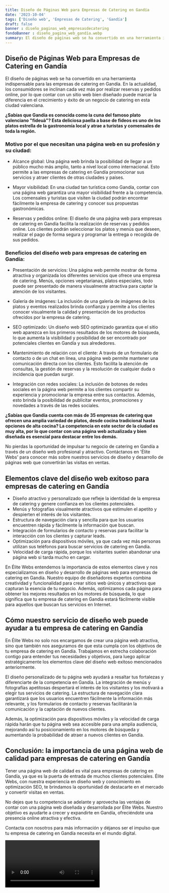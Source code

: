 ```yaml
---
title: Diseño de Páginas Web para Empresas de Catering en Gandía
date: '2023-10-04'
tags: ['Diseño web', 'Empresas de Catering', 'Gandía']
draft: false
banner : diseño_paginas_web_empresasdecatering
fondoBanner : diseño_pagina_web_gandía.webp
summary: El diseño de páginas web se ha convertido en una herramienta indispensable para las empresas de catering en Gandía. En la actualidad, los consumidores se inclinan cada vez más por realizar reservas y pedidos online, por lo que contar con un sitio web bien diseñado puede marcar la diferencia en el crecimiento y éxito de un negocio de catering en esta ciudad valenciana.
---
```


## Diseño de Páginas Web para Empresas de Catering en Gandía

El diseño de páginas web se ha convertido en una herramienta indispensable para las empresas de catering en Gandía. En la actualidad, los consumidores se inclinan cada vez más por realizar reservas y pedidos online, por lo que contar con un sitio web bien diseñado puede marcar la diferencia en el crecimiento y éxito de un negocio de catering en esta ciudad valenciana.

**¿Sabías que Gandía es conocida como la cuna del famoso plato valenciano "fideuà"? Esta deliciosa paella a base de fideos es uno de los platos estrella de la gastronomía local y atrae a turistas y comensales de toda la región.**

### Motivo por el que necesitan una página web en su profesión y su ciudad:

- Alcance global: Una página web brinda la posibilidad de llegar a un público mucho más amplio, tanto a nivel local como internacional. Esto permite a las empresas de catering en Gandía promocionar sus servicios y atraer clientes de otras ciudades y países.

- Mayor visibilidad: En una ciudad tan turística como Gandía, contar con una página web garantiza una mayor visibilidad frente a la competencia. Los comensales y turistas que visiten la ciudad podrán encontrar fácilmente la empresa de catering y conocer sus propuestas gastronómicas.

- Reservas y pedidos online: El diseño de una página web para empresas de catering en Gandía facilita la realización de reservas y pedidos online. Los clientes podrán seleccionar los platos y menús que deseen, realizar el pago de forma segura y programar la entrega o recogida de sus pedidos.

### Beneficios del diseño web para empresas de catering en Gandía:

- Presentación de servicios: Una página web permite mostrar de forma atractiva y organizada los diferentes servicios que ofrece una empresa de catering. Menús, opciones vegetarianas, platos especiales, todo puede ser presentado de manera visualmente atractiva para captar la atención de los visitantes.

- Galería de imágenes: La inclusión de una galería de imágenes de los platos y eventos realizados brinda confianza y permite a los clientes conocer visualmente la calidad y presentación de los productos ofrecidos por la empresa de catering.

- SEO optimizado: Un diseño web SEO optimizado garantiza que el sitio web aparezca en los primeros resultados de los motores de búsqueda, lo que aumenta la visibilidad y posibilidad de ser encontrado por potenciales clientes en Gandía y sus alrededores.

- Mantenimiento de relación con el cliente: A través de un formulario de contacto o de un chat en línea, una página web permite mantener una comunicación directa con los clientes. Esto facilita la atención de consultas, la gestión de reservas y la resolución de cualquier duda o incidencia que puedan surgir.

- Integración con redes sociales: La inclusión de botones de redes sociales en la página web permite a los clientes compartir su experiencia y promocionar la empresa entre sus contactos. Además, esto brinda la posibilidad de publicitar eventos, promociones y novedades a través de las redes sociales.

**¿Sabías que Gandía cuenta con más de 35 empresas de catering que ofrecen una amplia variedad de platos, desde cocina tradicional hasta opciones de alta cocina? La competencia en este sector de la ciudad es muy alta, por lo que contar con una página web actualizada y bien diseñada es esencial para destacar entre los demás.**

No pierdas la oportunidad de impulsar tu negocio de catering en Gandía a través de un diseño web profesional y atractivo. Contáctanos en 'Élite Webs' para conocer más sobre nuestros servicios de diseño y desarrollo de páginas web que convertirán las visitas en ventas.

<GifSeo />

<Cta />

## Elementos clave del diseño web exitoso para empresas de catering en Gandía

- Diseño atractivo y personalizado que refleje la identidad de la empresa de catering y genere confianza en los clientes potenciales.
- Menús y fotografías visualmente atractivos que estimulen el apetito y despierten el interés de los visitantes.
- Estructura de navegación clara y sencilla para que los usuarios encuentren rápida y fácilmente la información que buscan.
- Integración de formularios de contacto y reservas para facilitar la interacción con los clientes y capturar leads.
- Optimización para dispositivos móviles, ya que cada vez más personas utilizan sus teléfonos para buscar servicios de catering en Gandía.
- Velocidad de carga rápida, porque los visitantes suelen abandonar una página web si tarda mucho en cargar.

En Élite Webs entendemos la importancia de estos elementos clave y nos especializamos en diseño y desarrollo de páginas web para empresas de catering en Gandía. Nuestro equipo de diseñadores expertos combina creatividad y funcionalidad para crear sitios web únicos y atractivos que capturan la esencia de tu negocio. Además, optimizamos cada página para obtener los mejores resultados en los motores de búsqueda, lo que significa que tu empresa de catering en Gandía estará fácilmente visible para aquellos que buscan tus servicios en Internet.

## Cómo nuestro servicio de diseño web puede ayudar a tu empresa de catering en Gandía

En Élite Webs no solo nos encargamos de crear una página web atractiva, sino que también nos aseguramos de que esta cumpla con los objetivos de tu empresa de catering en Gandía. Trabajamos en estrecha colaboración contigo para entender tus necesidades y objetivos, para luego aplicar estratégicamente los elementos clave del diseño web exitoso mencionados anteriormente.

El diseño personalizado de tu página web ayudará a resaltar tus fortalezas y diferenciarte de la competencia en Gandía. La integración de menús y fotografías apetitosas despertará el interés de los visitantes y los motivará a elegir tus servicios de catering. La estructura de navegación clara garantizará que los usuarios encuentren fácilmente la información más relevante, y los formularios de contacto y reservas facilitarán la comunicación y la captación de nuevos clientes.

Además, la optimización para dispositivos móviles y la velocidad de carga rápida harán que tu página web sea accesible para una amplia audiencia, mejorando así tu posicionamiento en los motores de búsqueda y aumentando la probabilidad de atraer a nuevos clientes en Gandía.

## Conclusión: la importancia de una página web de calidad para empresas de catering en Gandía

Tener una página web de calidad es vital para empresas de catering en Gandía, ya que es la puerta de entrada de muchos clientes potenciales. Élite Webs, con nuestra experiencia en diseño web y conocimiento en optimización SEO, te brindamos la oportunidad de destacarte en el mercado y convertir visitas en ventas.

No dejes que tu competencia se adelante y aprovecha las ventajas de contar con una página web diseñada y desarrollada por Élite Webs. Nuestro objetivo es ayudarte a crecer y expandirte en Gandía, ofreciéndote una presencia online atractiva y efectiva.

Contacta con nosotros para más información y déjanos ser el impulso que tu empresa de catering en Gandía necesita en el mundo digital.

<Video />

<CtaBot job='Empresas de Catering' city='Gandía'/>

<Gmaps query='Gandía+españa+maps' />